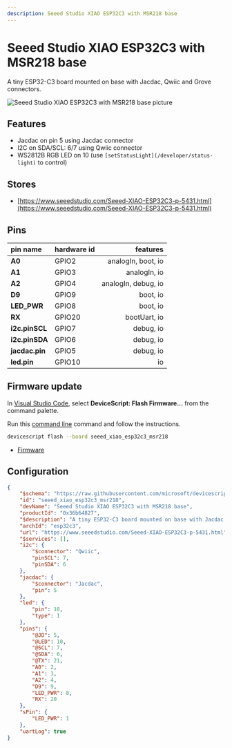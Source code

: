 ```yaml
---
description: Seeed Studio XIAO ESP32C3 with MSR218 base
---
```

# Seeed Studio XIAO ESP32C3 with MSR218 base


A tiny ESP32-C3 board mounted on base with Jacdac, Qwiic and Grove connectors.


![Seeed Studio XIAO ESP32C3 with MSR218 base picture](https://microsoft.github.io/jacdac-docs/images/devices/seeed-studio/xiaoesp32c3withmsr218base218v46.catalog.jpg)

## Features

-  Jacdac on pin 5 using Jacdac connector
-  I2C on SDA/SCL: 6/7 using Qwiic connector
-  WS2812B RGB LED on 10  (use `[setStatusLight](/developer/status-light)` to control)

## Stores

-  [https://www.seeedstudio.com/Seeed-XIAO-ESP32C3-p-5431.html](https://www.seeedstudio.com/Seeed-XIAO-ESP32C3-p-5431.html)

## Pins

| pin name | hardware id | features |
|:---------|:------------|---------:|
| **A0** |  GPIO2 |  analogIn,  boot,  io |
| **A1** |  GPIO3 |  analogIn,  io |
| **A2** |  GPIO4 |  analogIn,  debug,  io |
| **D9** |  GPIO9 |  boot,  io |
| **LED_PWR** |  GPIO8 |  boot,  io |
| **RX** |  GPIO20 |  bootUart,  io |
| **i2c.pinSCL** |  GPIO7 |  debug,  io |
| **i2c.pinSDA** |  GPIO6 |  debug,  io |
| **jacdac.pin** |  GPIO5 |  debug,  io |
| **led.pin** |  GPIO10 |  io |



## Firmware update

In [Visual Studio Code](/getting-started/vscode),
select **DeviceScript: Flash Firmware...** from the command palette.
        
Run this [command line](/api/cli) command and follow the instructions.

```bash
devicescript flash --board seeed_xiao_esp32c3_msr218
```


- [Firmware](https://github.com/microsoft/devicescript-esp32/releases/latest/download/devicescript-esp32c3-seeed_xiao_esp32c3_msr218-0x0.bin)

## Configuration

```json title="seeed_xiao_esp32c3_msr218.json"
{
    "$schema": "https://raw.githubusercontent.com/microsoft/devicescript-esp32/main/boards/esp32deviceconfig.schema.json",
    "id": "seeed_xiao_esp32c3_msr218",
    "devName": "Seeed Studio XIAO ESP32C3 with MSR218 base",
    "productId": "0x36b64827",
    "$description": "A tiny ESP32-C3 board mounted on base with Jacdac, Qwiic and Grove connectors.",
    "archId": "esp32c3",
    "url": "https://www.seeedstudio.com/Seeed-XIAO-ESP32C3-p-5431.html",
    "$services": [],
    "i2c": {
        "$connector": "Qwiic",
        "pinSCL": 7,
        "pinSDA": 6
    },
    "jacdac": {
        "$connector": "Jacdac",
        "pin": 5
    },
    "led": {
        "pin": 10,
        "type": 1
    },
    "pins": {
        "@JD": 5,
        "@LED": 10,
        "@SCL": 7,
        "@SDA": 6,
        "@TX": 21,
        "A0": 2,
        "A1": 3,
        "A2": 4,
        "D9": 9,
        "LED_PWR": 8,
        "RX": 20
    },
    "sPin": {
        "LED_PWR": 1
    },
    "uartLog": true
}
```
